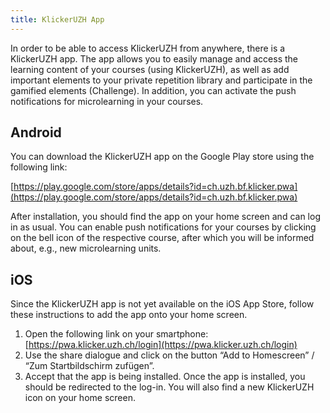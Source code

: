 ```yaml
---
title: KlickerUZH App
---
```


In order to be able to access KlickerUZH from anywhere, there is a KlickerUZH app. The app allows you to easily manage and access the learning content of your courses (using KlickerUZH), as well as add important elements to your private repetition library and participate in the gamified elements (Challenge). In addition, you can activate the push notifications for microlearning in your courses.

## Android

You can download the KlickerUZH app on the Google Play store using the following link:

[https://play.google.com/store/apps/details?id=ch.uzh.bf.klicker.pwa](https://play.google.com/store/apps/details?id=ch.uzh.bf.klicker.pwa)

After installation, you should find the app on your home screen and can log in as usual. You can enable push notifications for your courses by clicking on the bell icon of the respective course, after which you will be informed about, e.g., new microlearning units.

## iOS

Since the KlickerUZH app is not yet available on the iOS App Store, follow these instructions to add the app onto your home screen.

1. Open the following link on your smartphone: [https://pwa.klicker.uzh.ch/login](https://pwa.klicker.uzh.ch/login)
2. Use the share dialogue and click on the button “Add to Homescreen” / “Zum Startbildschirm zufügen”.
3. Accept that the app is being installed. Once the app is installed, you should be redirected to the log-in. You will also find a new KlickerUZH icon on your home screen.
